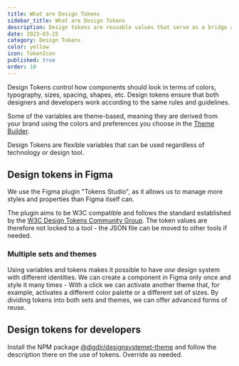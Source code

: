 ```yaml
---
title: What are Design Tokens
sidebar_title: What are Design Tokens
description: Design tokens are reusable values that serve as a bridge across all platforms.
date: 2023-03-25
category: Design Tokens
color: yellow
icon: TokenIcon
published: true
order: 10
---
```


Design Tokens control how components should look in terms of colors, typography, sizes, spacing, shapes, etc. Design tokens ensure that both designers and developers work according to the same rules and guidelines.

Some of the variables are theme-based, meaning they are derived from your brand using the colors and preferences you choose in the [Theme Builder](https://theme.designsystemet.no/en).

Design Tokens are flexible variables that can be used regardless of technology or design tool.

## Design tokens in Figma

We use the Figma plugin "Tokens Studio", as it allows us to manage more styles and properties than Figma itself can.

The plugin aims to be W3C compatible and follows the standard established by the [W3C Design Tokens Community Group](https://github.com/design-tokens/community-group). The token values are therefore not locked to a tool - the JSON file can be moved to other tools if needed.

### Multiple sets and themes

Using variables and tokens makes it possible to have _one_ design system with different identities. We can create a component in Figma only once and style it many times - With a click we can activate another theme that, for example, activates a different color palette or a different set of sizes. By dividing tokens into both sets and themes, we can offer advanced forms of reuse.

## Design tokens for developers

Install the NPM package [@digdir/designsystemet-theme](https://www.npmjs.com/package/@digdir/designsystemet-theme) and follow the description there on the use of tokens. Override as needed.
